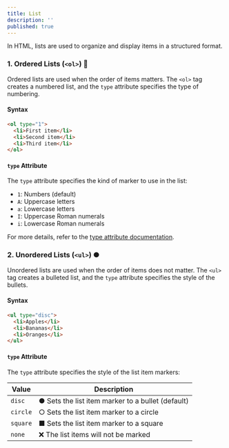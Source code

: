 ```yaml
---
title: List
description: ''
published: true
---
```


In HTML, lists are used to organize and display items in a structured format.

### 1. Ordered Lists (`<ol>`) 📅
Ordered lists are used when the order of items matters. The `<ol>` tag creates a numbered list, and the `type` attribute specifies the type of numbering.

#### Syntax
```html
<ol type="1">
  <li>First item</li>
  <li>Second item</li>
  <li>Third item</li>
</ol>
```

#### `type` Attribute
The `type` attribute specifies the kind of marker to use in the list:

- `1`: Numbers (default)
- `A`: Uppercase letters
- `a`: Lowercase letters
- `I`: Uppercase Roman numerals
- `i`: Lowercase Roman numerals

For more details, refer to the [type attribute documentation](https://www.w3schools.com/tags/att_ol_type.asp).

### 2. Unordered Lists (`<ul>`) ●
Unordered lists are used when the order of items does not matter. The `<ul>` tag creates a bulleted list, and the `type` attribute specifies the style of the bullets.

#### Syntax
```html
<ul type="disc">
  <li>Apples</li>
  <li>Bananas</li>
  <li>Oranges</li>
</ul>
```

#### `type` Attribute
The `type` attribute specifies the style of the list item markers:

| Value   | Description                                   |
|---------|-----------------------------------------------|
| `disc`  | ● Sets the list item marker to a bullet (default) |
| `circle`| ○ Sets the list item marker to a circle          |
| `square`| ■ Sets the list item marker to a square          |
| `none`  | ❌ The list items will not be marked              |

